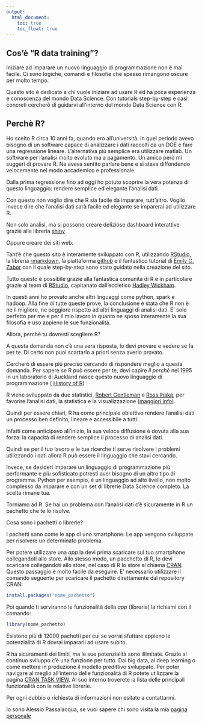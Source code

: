 ```yaml
---
output:
  html_document: 
    toc: true
    toc_float: true
---
```


## Cos'è "R data training"?

<link rel="stylesheet" href="styles.css" type="text/css">

Iniziare ad imparare un nuovo linguaggio di programmazione non  è mai facile. Ci sono logiche, comandi e filosofie che spesso rimangono oscure per molto tempo.

Questo sito è dedicato a chi vuole iniziare ad usare R ed ha poca esperienza e conoscenza del mondo Data Science. Con tutorials step-by-step e casi concreti cercherò di guidarvi all'interno del mondo Data Science con R.


## Perchè R?

Ho scelto R circa 10 anni fa, quando ero all'università. 
In quel periodo avevo bisogno di un software capace di analizzare i dati raccolti da un DOE e fare una regressione lineare. L'alternativa più semplice era utilizzare matlab. Un software per l'analisi molto evoluto ma a pagamento. Un amico però mi suggerì di provare R. Ne aveva sentito parlare bene e si stava diffondendo velocemente nel modo accademico e professionale. 

Dalla prima regressione fino ad oggi ho potuto scoprire la vera potenza di questo linguaggio: rendere semplice ed elegante l'analisi dati.

Con questo non voglio dire che R sia facile da imparare, tutt'altro. Voglio invece dire che l'analisi dati sarà facile ed elegante se imparerai ad utilizzare R.

Non solo analisi, ma si possono creare deliziose dashboard interattive grazie alle libreria [shiny](https://shiny.rstudio.com/) 

Oppure creare dei siti web.

Tant'è che questo sito è interamente sviluppato con R, utilizzando [RStudio](https://www.rstudio.com/), la libreria [rmarkdown](https://rmarkdown.rstudio.com/rmarkdown_websites.html), la piattaforma [github](https://github.com/) e il fantastico tutorial di [Emily C. Zabor](http://www.emilyzabor.com/tutorials/rmarkdown_websites_tutorial.html) con il quale step-by-step sono stato guidato nella creazione del sito.


Tutto questo è possibile grazie alla fantastica comunità di R e in particolare grazie al team di [RStudio](https://www.rstudio.com/), capitanato dall'eccletico [Hadley Wickham](http://hadley.nz/). 



In questi anni ho provato anche altri linguaggi come python, spark e hadoop. Alla fine di tutte queste prove, la conclusione è stata che R non è ne il migliore, ne peggiore rispetto ad altri linguaggi di analisi dati. E' solo perfetto per me e per il mio lavoro in quanto ne sposo interamente la sua filosofia e uso appieno le sue funzionalità.


Allora, perchè tu dovresti scegliere R? 

A questa domanda non c'è una vera risposta, lo devi provare e vedere se fa per te. Di certo non puoi scartarlo a priori senza averlo provato.

Cercherò di essere più preciso cercando di rispondere meglio a questa domanda.
Per sapere se R può essere per te, devi capire *il perchè* nel 1995 in un laboratorio di Auckland nasce questo nuovo linguaggio di programmazione ( [History of R](http://blog.revolutionanalytics.com/2017/10/updated-history-of-r.html))

R viene sviluppato da due statistici, [Robert Gentleman](https://en.wikipedia.org/wiki/Robert_Gentleman_(statistician)) e [Ross Ihaka](https://en.wikipedia.org/wiki/Ross_Ihaka), per favorire l'analisi dati, la statistica e la visualizzazione  ([maggiori info](https://www.orison.biz/blogs/ch3ckmat3/2015/06/r-vs-python-for-data-science/)).

Quindi per essere chiari, R ha come principale obiettivo rendere l'analisi dati un processo ben definito, lineare e accessibile a tutti.

Infatti come anticipavo all'inizio, la sua veloce diffusione è dovuta alla sua forza: la capacità di rendere semplice il processo di analisi dati. 

Quindi se per il tuo lavoro e le tue ricerche ti serve risolvere i problemi utilizzando i dati allora R può essere il linguaggio che stavi cercando.

Invece, se desideri imparare un linguaggio di programmazione più performante e più sofisticato potresti aver bisogno di un altro tipo di programma. Python per esempio, è un linguaggio ad alto livello, non molto complesso da imparare e con un set di librerie Data Science completo. La scelta rimane tua.

Torniamo ad R. Se hai un problema con l'analisi dati c'è sicuramente in R un pachetto che te lo risolve.

Cosa sono i pachetti o librerie? 

I pachetti sono come le app di uno smartphone. Le app vengono sviluppate per risolvere un determinato problema.

Per potere utilizzare una *app* la devi prima scaricare sul tuo smartphone collegandoti allo store. Allo stesso modo,  un pacchetto di R, lo devi scaricare collegandoti allo store, nel caso di R lo store si chiama [CRAN](https://cran.r-project.org/). Questo passaggio è molto facile da eseguire. E' necessario utilizzare il comando seguente per scaricare il pachetto direttamente dal repository CRAN:

```r
install.packages("nome_pachetto")
```

Poi quando ti serviranno le funzionalità della *app* (libreria) la richiami con il comando:

```r
library(nome_pachetto)
```

Esistono più di 12000 pachetti per cui se vorrai sfuttare appieno le potenzialità di R dovrai impararli ad usare subito. 

R ha sicuramenti dei limiti, ma le sue potenzialità sono illimitate. Grazie al continuo sviluppo c'è una funzione per tutto. Dai big data, al deep learning o come mettere in produzione il modello predittivo sviluppato. 
Per poter navigare al meglio all'interno delle funzionalità di R potete utilizzare la pagina [CRAN TASK VIEW](https://cran.r-project.org/web/views/). Al suo interno troverete la lista delle principali funzionalità con le relative librerie.

Per ogni dubbio o richiesta di informazioni non esitate a contattarmi.

Io sono Alessio Passalacqua, se vuoi sapere chi sono visita la mia [pagina personale](https://alessiopassalacqua.github.io/passalacqua/)



